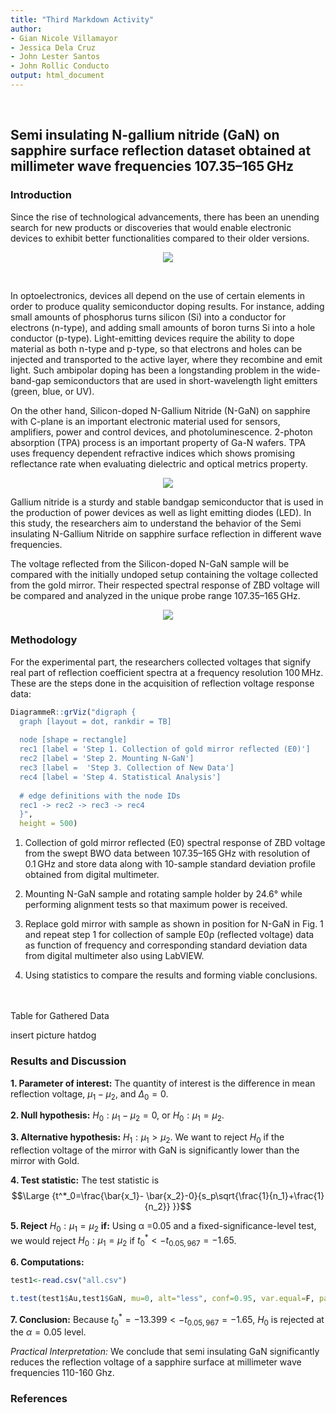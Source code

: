 ```yaml
---
title: "Third Markdown Activity"
author: 
- Gian Nicole Villamayor
- Jessica Dela Cruz
- John Lester Santos
- John Rollic Conducto
output: html_document
---
```

<br>

## Semi insulating N-gallium nitride (GaN) on sapphire surface reflection dataset obtained at millimeter wave frequencies 107.35–165 GHz {.tabset}

### **Introduction**


<p>
Since the rise of technological advancements, there has been an unending search for new products or discoveries that would enable electronic devices to exhibit better functionalities compared to their older versions.

<center> ![](images\Optoelectronics.png) </center>
<br>

In optoelectronics, devices all depend on the use of certain elements in order to produce quality semiconductor doping results. For instance, adding small amounts of phosphorus turns silicon (Si) into a conductor for electrons (n-type), and adding small amounts of boron turns Si into a hole conductor (p-type). Light-emitting devices require the ability to dope material as both n-type and p-type, so that electrons and holes can be injected and transported to the active layer, where they recombine and emit light. Such ambipolar doping has been a longstanding problem in the wide-band-gap semiconductors that are used in short-wavelength light emitters (green, blue, or UV). 

On the other hand, Silicon-doped N-Gallium Nitride (N-GaN) on sapphire with C-plane is an important electronic material used for sensors, amplifiers, power and control devices, and photoluminescence. 2-photon absorption (TPA) process is an important property of Ga-N wafers. TPA uses frequency dependent refractive indices which shows promising reflectance rate when evaluating dielectric and optical metrics property.

<center> ![](images\second.jpeg) </center>

Gallium nitride is a sturdy and stable bandgap semiconductor that is used in the production of power devices as well as light emitting diodes (LED). In this study, the researchers aim to understand the behavior of the Semi insulating N-Gallium Nitride on sapphire surface reflection in different wave frequencies. 

The voltage reflected from the Silicon-doped N-GaN sample will be compared with the initially undoped setup containing the voltage collected from the gold mirror. Their respected spectral response of ZBD voltage will be compared and analyzed  in the unique probe range 107.35–165 GHz.

<center> ![](images\third.png) </center>



### **Methodology**

For the experimental part, the researchers collected voltages that signify real part of reflection coefficient spectra at a frequency resolution 100 MHz. These are the steps done in the acquisition of reflection voltage response data:


```r
DiagrammeR::grViz("digraph {
  graph [layout = dot, rankdir = TB]
  
  node [shape = rectangle]        
  rec1 [label = 'Step 1. Collection of gold mirror reflected (E0)']
  rec2 [label = 'Step 2. Mounting N-GaN']
  rec3 [label =  'Step 3. Collection of New Data']
  rec4 [label = 'Step 4. Statistical Analysis']
  
  # edge definitions with the node IDs
  rec1 -> rec2 -> rec3 -> rec4
  }",
  height = 500)
```

1.
Collection of gold mirror reflected (E0) spectral response of ZBD voltage from the swept BWO data between 107.35–165 GHz with resolution of 0.1 GHz and store data along with 10-sample standard deviation profile obtained from digital multimeter.

2.
Mounting N-GaN sample and rotating sample holder by 24.6° while performing alignment tests so that maximum power is received.

3.
Replace gold mirror with sample as shown in position for N-GaN in Fig. 1 and repeat step 1 for collection of sample E0ρ (reflected voltage) data as function of frequency and corresponding standard deviation data from digital multimeter also using LabVIEW.

4. Using statistics to compare the results and forming viable conclusions.

</p>
<br>
<br>
Table for Gathered Data

insert picture hatdog





### **Results and Discussion**

<p> **1. Parameter of interest:** The quantity of interest is the
difference in mean reflection voltage, $μ_1 − μ_2$, and $Δ_0 = 0$.


<p> **2. Null hypothesis:** $H_0: μ_1 − μ_2 = 0,$ or $H_0: μ_1 = μ_2.$
<p> **3. Alternative hypothesis:** $H_1: μ_1 > μ_2$. We want to reject $H_0$ if the reflection voltage of the mirror with GaN is significantly lower than the mirror with Gold.
<p> **4. Test statistic:** The test statistic is
$$\Large {t^*_0=\frac{\bar{x_1}- \bar{x_2}-0}{s_p\sqrt{\frac{1}{n_1}+\frac{1}{n_2}} }}$$
<p> **5. Reject** $H_0:μ_1 = μ_2$ **if:** Using α =0.05 and a fixed-significance-level
test, we would reject $H_0:μ_1 = μ_2$ if $t^*_0 < -t_{0.05,967} = -1.65$.
<p> **6. Computations:**
```r
test1<-read.csv("all.csv")
```
```r
t.test(test1$Au,test1$GaN, mu=0, alt="less", conf=0.95, var.equal=F, paired=F)
```
<p> **7. Conclusion:** Because $t^*_0 = -13.399<-t_{0.05,967} = -1.65$, $H_0$ is rejected at the $α = 0.05$ level.
<div class="ans"><p> *Practical Interpretation:* We conclude that semi insulating GaN significantly reduces the reflection voltage of a sapphire surface at millimeter wave frequencies 110-160 Ghz.









### **References**





